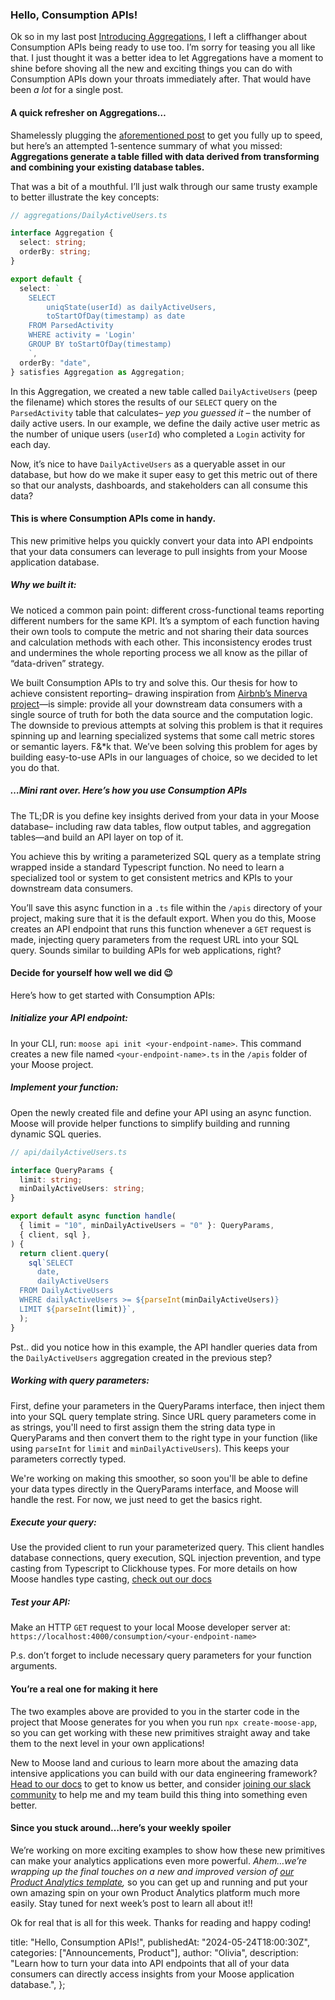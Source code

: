 ### Hello, Consumption APIs!

Ok so in my last post [Introducing Aggregations](https://www.fiveonefour.com/blog/product-update-2), I left a cliffhanger about Consumption APIs being ready to use too. I’m sorry for teasing you all like that. I just thought it was a better idea to let Aggregations have a moment to shine before shoving all the new and exciting things you can do with Consumption APIs down your throats immediately after. That would have been _a lot_ for a single post.

#### A quick refresher on Aggregations…

Shamelessly plugging the [aforementioned post](https://www.fiveonefour.com/blog/product-update-2) to get you fully up to speed, but here’s an attempted 1-sentence summary of what you missed: **Aggregations generate a table filled with data derived from transforming and combining your existing database tables.**

That was a bit of a mouthful. I’ll just walk through our same trusty example to better illustrate the key concepts:

```ts
// aggregations/DailyActiveUsers.ts

interface Aggregation {
  select: string;
  orderBy: string;
}

export default {
  select: ` 
    SELECT 
        uniqState(userId) as dailyActiveUsers,
        toStartOfDay(timestamp) as date
    FROM ParsedActivity
    WHERE activity = 'Login' 
    GROUP BY toStartOfDay(timestamp)
    `,
  orderBy: "date",
} satisfies Aggregation as Aggregation;
```

In this Aggregation, we created a new table called `DailyActiveUsers` (peep the filename) which stores the results of our `SELECT` query on the `ParsedActivity` table that calculates– _yep you guessed it_ – the number of daily active users. In our example, we define the daily active user metric as the number of unique users (`userId`) who completed a `Login` activity for each day.

Now, it’s nice to have `DailyActiveUsers` as a queryable asset in our database, but how do we make it super easy to get this metric out of there so that our analysts, dashboards, and stakeholders can all consume this data?

#### This is where Consumption APIs come in handy.

This new primitive helps you quickly convert your data into API endpoints that your data consumers can leverage to pull insights from your Moose application database.

##### Why we built it:

We noticed a common pain point: different cross-functional teams reporting different numbers for the same KPI. It’s a symptom of each function having their own tools to compute the metric and not sharing their data sources and calculation methods with each other. This inconsistency erodes trust and undermines the whole reporting process we all know as the pillar of “data-driven” strategy.

We built Consumption APIs to try and solve this. Our thesis for how to achieve consistent reporting– drawing inspiration from [Airbnb’s Minerva project](https://medium.com/airbnb-engineering/how-airbnb-achieved-metric-consistency-at-scale-f23cc53dea70)—is simple: provide all your downstream data consumers with a single source of truth for both the data source and the computation logic. The downside to previous attempts at solving this problem is that it requires spinning up and learning specialized systems that some call metric stores or semantic layers. F&\*k that. We’ve been solving this problem for ages by building easy-to-use APIs in our languages of choice, so we decided to let you do that.

##### …Mini rant over. Here’s how you use Consumption APIs

The TL;DR is you define key insights derived from your data in your Moose database– including raw data tables, flow output tables, and aggregation tables—and build an API layer on top of it.

You achieve this by writing a parameterized SQL query as a template string wrapped inside a standard Typescript function. No need to learn a specialized tool or system to get consistent metrics and KPIs to your downstream data consumers.

You’ll save this async function in a `.ts` file within the `/apis` directory of your project, making sure that it is the default export. When you do this, Moose creates an API endpoint that runs this function whenever a `GET` request is made, injecting query parameters from the request URL into your SQL query. Sounds similar to building APIs for web applications, right?

#### Decide for yourself how well we did 😉

Here’s how to get started with Consumption APIs:

##### Initialize your API endpoint:

In your CLI, run: `moose api init <your-endpoint-name>`. This command creates a new file named `<your-endpoint-name>.ts` in the `/apis` folder of your Moose project.

##### Implement your function:

Open the newly created file and define your API using an async function. Moose will provide helper functions to simplify building and running dynamic SQL queries.

```ts
// api/dailyActiveUsers.ts

interface QueryParams {
  limit: string;
  minDailyActiveUsers: string;
}

export default async function handle(
  { limit = "10", minDailyActiveUsers = "0" }: QueryParams,
  { client, sql },
) {
  return client.query(
    sql`SELECT 
      date,
      dailyActiveUsers
  FROM DailyActiveUsers
  WHERE dailyActiveUsers >= ${parseInt(minDailyActiveUsers)}
  LIMIT ${parseInt(limit)}`,
  );
}
```

Pst.. did you notice how in this example, the API handler queries data from the `DailyActiveUsers` aggregation created in the previous step?

##### Working with query parameters:

First, define your parameters in the QueryParams interface, then inject them into your SQL query template string. Since URL query parameters come in as strings, you'll need to first assign them the string data type in QueryParams and then convert them to the right type in your function (like using `parseInt` for `limit` and `minDailyActiveUsers`). This keeps your parameters correctly typed.

We're working on making this smoother, so soon you'll be able to define your data types directly in the QueryParams interface, and Moose will handle the rest. For now, we just need to get the basics right.

##### Execute your query:

Use the provided client to run your parameterized query. This client handles database connections, query execution, SQL injection prevention, and type casting from Typescript to Clickhouse types. For more details on how Moose handles type casting, [check out our docs](https://docs.moosejs.com/building/data-models/model-data#supported-types)

##### Test your API:

Make an HTTP `GET` request to your local Moose developer server at: `https://localhost:4000/consumption/<your-endpoint-name>`

P.s. don’t forget to include necessary query parameters for your function arguments.

#### You’re a real one for making it here

The two examples above are provided to you in the starter code in the project that Moose generates for you when you run `npx create-moose-app`, so you can get working with these new primitives straight away and take them to the next level in your own applications!

New to Moose land and curious to learn more about the amazing data intensive applications you can build with our data engineering framework? [Head to our docs](https://docs.moosejs.com) to get to know us better, and consider [joining our slack community](https://join.slack.com/t/moose-community/shared_invite/zt-2fjh5n3wz-cnOmM9Xe9DYAgQrNu8xKxg) to help me and my team build this thing into something even better.

#### Since you stuck around…here’s your weekly spoiler

We’re working on more exciting examples to show how these new primitives can make your analytics applications even more powerful. _Ahem…we’re wrapping up the final touches on a new and improved version of [our Product Analytics template](https://www.moosejs.com/templates/product-analytics),_ so you can get up and running and put your own amazing spin on your own Product Analytics platform much more easily. Stay tuned for next week’s post to learn all about it!!

Ok for real that is all for this week. Thanks for reading and happy coding!

  title: "Hello, Consumption APIs!",
  publishedAt: "2024-05-24T18:00:30Z",
  categories: ["Announcements, Product"],
  author: "Olivia",
  description:
    "Learn how to turn your data into API endpoints that all of your data consumers can directly access insights from your Moose application database.",
};
